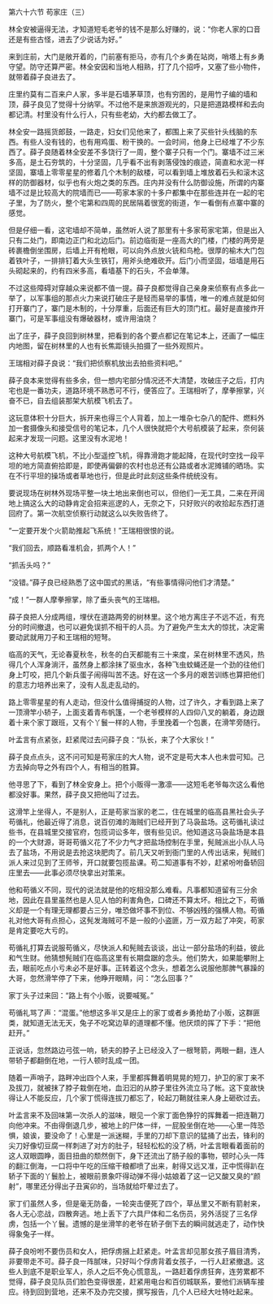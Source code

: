 

第六十六节 苟家庄（三）

林全安被逼得无法，才知道短毛老爷的钱不是那么好赚的，说：“你老人家的口音还是有些古怪，进去了少说话为好。”

来到庄前，大门是敞开着的，门前塞有拒马，亦有几个乡勇在站岗，哨塔上有乡勇守望。防守还算严密。林全安因和当地人相熟，打了几个招呼，又塞了些小物件，就带着薛子良进去了。

庄里约莫有二百来户人家，多半是石墙茅草顶，也有穷困的，是用竹子编的墙和顶，薛子良见了觉得十分纳罕。不过他不是来旅游观光的，只是把道路模样和去向都记清。村里没有什么行人，只有些老幼，大约都去做工了。

林全安一路摇货郎鼓，一路走，妇女们见他来了，都围上来了买些针头线脑的东西。有些人没有钱的，也有用鸡蛋、粉干换的。一会时间，他身上已经堆了不少东西了。薛子良随着林全安差不多饶行了一周，整个寨子只有一个门。寨墙不过三米多高，是土石夯筑的，十分坚固，几乎看不出有剥落侵蚀的痕迹，简直和水泥一样坚固，寨墙上零零星星的修着几个木制的敌楼，可以看到墙上堆放着石头和滚木这样的防御器材，似乎也有火炮之类的东西。庄内并没有什么防御设施，所谓的内寨墙不过是比较高大的院墙而已――苟家本家的十多户都集中在那些连并在一起的宅子里，为了防火，整个宅第和四周的民居隔着很宽的街道，乍一看倒有点寨中寨的感觉。

但是仔细一看，这宅墙却不简单，虽然听人说了那里有十多家苟家宅第，但是出入只有二处门，即南边正门和北边后门。前边临街是一座高大的门楼，门楼的两旁是砖裹檐倒坐围房，后墙上开有枪眼，可以向外点放火铳和鸟枪。很厚的榆木大门包着铁叶子，一排排钉着大头生铁钉，用斧头绝难砍开。后门小而坚固，垣墙是用石头砌起来的，约有四米多高，看墙基下的石头，不会单薄。

不过这些障碍对穿越众来说都不值一提。薛子良都觉得自己亲身来侦察有点多此一举了，以军事组的那点火力来说打破庄子是轻而易举的事情，唯一的难点就是如何打开寨门了，寨门是木制的，十分厚重，后面还有巨大的顶门杠。最好是直接炸开寨门，可是军事组没有爆破器材，或许用油烧？

出了庄子，薛子良回到树林里，把看到的各个要点都记在笔记本上，还画了一幅庄内地图，留在树林里的人也有长焦距镜头拍摄了一些外观照片。

王瑞相对薛子良说：“我们把侦察机放出去拍些资料吧。”

薛子良本来觉得有些多余，但一想内宅部分情况还不大清楚，攻破庄子之后，打内宅也是一番功夫，道路环境不熟悉可不行，便答应了。王瑞相听了，摩拳擦掌，兴奋不已，自去组装那架大航模飞机去了。

这玩意体积十分巨大，拆开来也得三个人背着，加上一堆杂七杂八的配件、燃料外加一套摄像头和接受信号的笔记本，几个人很快就把个大号航模装了起来，奈何装起来才发现一问题。这里没有水泥地！

这种大号航模飞机，不比小型遥控飞机，得靠滑跑才能起降，在现代时空找一段平坦的地方简直俯拾即是，即使再偏僻的农村也总还有公路或者水泥摊铺的晒场。实在不行平坦的操场或者草地也行，但是此时此刻这些条件统统没有。

要说现场在树林外现场平整一块土地出来倒也可以，但他们一无工具，二来在开阔地上搞这么大的动静肯定会招来巡逻的人，无奈之下，只好败兴的收拾起东西打道回府了。第一次航空侦察行动就这么以失败告终了。

“一定要开发个火箭助推起飞系统！”王瑞相很恨的说。

“我们回去，顺路看准机会，抓两个人！”

“抓舌头吗？”

“没错。”薛子良已经熟悉了这中国式的黑话，“有些事情得问他们才清楚。”

“成！”一群人摩拳擦掌，除了垂头丧气的王瑞相。

薛子良把人分成两组，埋伏在道路两旁的树林里。这个地方离庄子不远不近，有充分的时间撤退，也可以避免误抓不相干的人员。为了避免产生太大的惊扰，决定需要动武就用刀子和王瑞相的短弩。

临高的天气，无论春夏秋冬，秋冬的白天都能有三十来度，呆在树林里不透风，热得几个人浑身淌汗，虽然身上都涂抹了驱虫水，各种飞虫蚊蝇还是一个劲的往他们身上叮咬，把几个新兵蛋子闹得叫苦不迭。好在这一个多月的艰苦训练也算把他们的意志力培养出来了，没有人乱走乱动的。

路上零零星星的有人走动，但没什么值得捕捉的人物，过了许久，才看到路上来了一顶滑竿小轿子，上面支着青布帆篷，一个老爷模样的人四仰八叉的躺着，身边跟着十来个家丁跟班，又有个丫鬟一样的人物，手里挽着一个包裹，在滑竿旁随行。

叶孟言有点紧张，赶紧爬过去问薛子良：“队长，来了个大家伙！”

薛子良点点头，这不问可知是苟家庄的大人物，说不定是苟大本人也未尝可知。己方去掉向导之外有四个人，有相当的胜算。

他寻思了下，看到了林全安身上。把个小贩得一激凛――这短毛老爷每次这么看他都没好事。果然，薛子良又把他叫了过去。

这滑竿上坐得人，不是别人，正是苟家当家的老二，住在城里的临高县黑社会头子苟循礼，他最近得了消息，说百仞滩的海贼们已经开到了马袅盐场。这苟循礼读过些书，在县城里交接官府，包揽词讼多年，很有些见识。他知道这马袅盐场是本县的一个大财源，哥哥苟循义花了不少力气才把盐场控制在手里，髡贼派出小队人马去了盐场，不用说是去抢这块肥肉了。前几天又听到衙门里的人传出话来，髡贼们派人来过见到了王师爷，开口就要包揽盐课。苟二知道事有不妙，赶紧吩咐备轿回庄里去――此事必须尽快拿出对策来。

他和苟循义不同，现代的说法就是他的吃相没那么难看。凡事都知道留有三分余地，因此在县里虽然也是人见人怕的利害角色，口碑还不算太坏。相比之下，苟循义却是一个有理无理都要占三分，唯恐做坏事不到位、不够凶残的强横人物。苟循礼对他大哥有点担心，这髡发海贼可不是一般的小盗匪，万一双方起了冲突，苟家是肯定要吃大亏的。

苟循礼打算去说服苟循义，尽快派人和髡贼去谈谈，出让一部分盐场的利益，彼此和气生财。他猜想髡贼们在临高这里有长期盘踞的念头。他们势大，如果能攀附上去，眼前吃点小亏未必不是好事。正转着这个念头，想着怎么说服他那脾气暴躁的大哥，忽然滑竿停了下来，他睁开眼睛，问：“怎么回事？”

家丁头子过来回：“路上有个小贩，说要喊冤。”

苟循礼骂了声：“混蛋。”他想这多半又是庄上的家丁或者乡勇抢劫了小贩，这群匪类，就知道无法无天，兔子不吃窝边草的道理都不懂。他厌烦的挥了下手：“把他赶开。”

正说话，忽然路边弓弦一响，轿夫的脖子上已经没入了一根弩箭，两眼一翻，连人带轿子都翻倒在地，一行人顿时乱成一团。

随着一声哨子，路畔冲出四个人来，手里都挥舞着明晃晃的短刀，护卫的家丁来不及拔刀，就被抹了脖子栽倒在地，血汩汩的从脖子里往外流立马了帐。这下变故快得让人不能反应，几个家丁慌得连拔刀都忘了，轮起刀鞘就往来人身上砸砍过去。

叶孟言来不及回味第一次杀人的滋味，眼见一个家丁面色狰狞的挥舞着一把连鞘刀向他冲来。不由得倒退几步，被地上的尸体一绊，一屁股坐倒在地――心里一阵恐惧，娘诶，要没命了！心里是一派迷糊，手里的刀却下意识的猛捅了出去，锋利的尖刀好像切豆腐一样刺进了对方的肚子，轻轻松松的没了柄，叶孟言眼看着面前的这人双眼圆睁，面目扭曲的颓然倒下，身下还流出了肠子般的事物，顿时心头一阵的翻江倒海，一口将中午吃的压缩干粮都喷了出来，射得又远又准，正中慌得趴在轿子下面的丫鬟脸上，被眼前景象吓得动弹不得小姑娘着了这一记又酸又臭的“颜射”，哪里还分得出子丑寅卯的，当场就给吓晕过去了。

家丁们虽然人多，但是毫无防备，一轮突击便死了四个，草丛里又不断有箭射来，各人无心恋战，四散奔逃。地上丢下了六具尸体和二名伤员，另外活捉了三名俘虏，包括一个丫鬟。遗憾的是坐滑竿的老爷在轿子倒下去的瞬间就逃走了，动作快得象兔子一样。

薛子良吩咐不要伤员和女人，把俘虏捆上赶紧走。叶孟言却见那女孩子眉目清秀，非要带走不可。薛子良一阵腻味，只好叫个俘虏背着女孩子，一行人赶紧撤退。这些人到底不是职业军人，杀人之后不免心慌意乱，一路赶着俘虏狂奔，连劳累都不觉得，薛子良见队员们脸色变得很差，赶紧用电台和百仞城联系，要他们派辆车接应。待到回到营地，还来不及办完交接，撰写报告，几个人已经大吐特吐起来。

